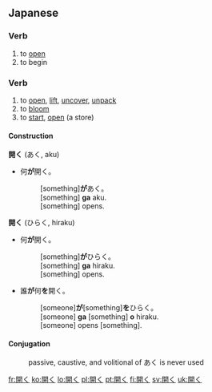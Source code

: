 ==Japanese==
{{ja-kanjitab|開}}

===Verb===
{{ja-verb|kk|type=1|tr=intrans|hira=あく|rom=aku}}

# to [[open]]
# to begin

===Verb===
{{ja-verb|kk|type=1|tr=both|hira=ひらく|rom=hiraku}}

# to [[open]], [[lift]], [[uncover]], [[unpack]]
# to [[bloom]]
# to [[start]], [[open]] (a store)

====Construction====
'''開く''' (あく, aku)
* 何'''が'''開く。
*: [something]'''が'''あく。
*: [something] '''ga''' aku.
*: [something] opens.

'''開く''' (ひらく, hiraku)
* 何'''が'''開く。
*: [something]'''が'''ひらく。
*: [something] '''ga''' hiraku.
*: [something] opens.
* 誰'''が'''何'''を'''開く。
*: [someone]'''が'''[something]'''を'''ひらく。
*: [someone] '''ga''' [something] '''o''' hiraku.
*: [someone] opens [something].

====Conjugation====
: passive, caustive, and volitional of あく is never used
{{ja-go-ku|開|あ|a}}
{{ja-go-ku|開|ひら|hira}}

[[fr:開く]]
[[ko:開く]]
[[lo:開く]]
[[pl:開く]]
[[pt:開く]]
[[fi:開く]]
[[sv:開く]]
[[uk:開く]]
